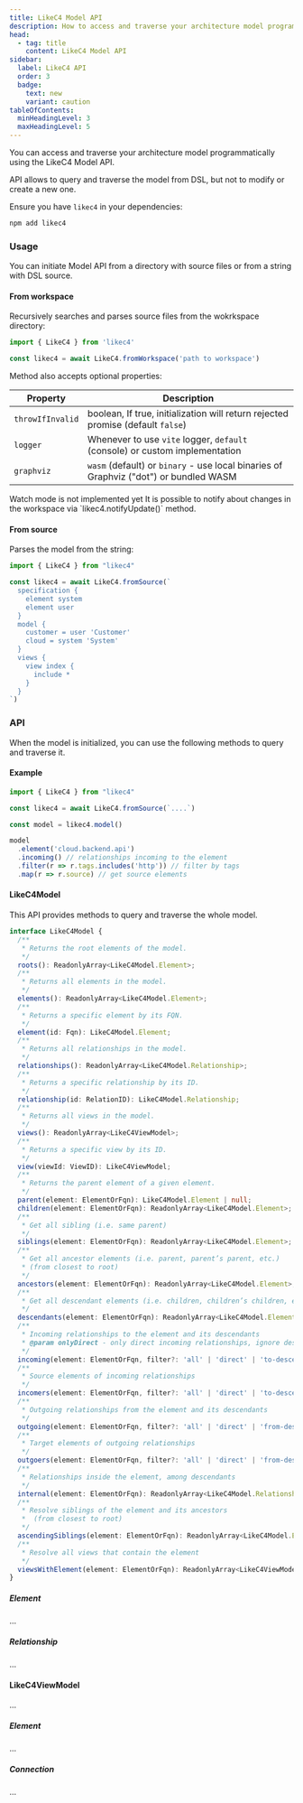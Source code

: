 ```yaml
---
title: LikeC4 Model API
description: How to access and traverse your architecture model programmatically.
head:
  - tag: title
    content: LikeC4 Model API
sidebar:
  label: LikeC4 API
  order: 3
  badge:
    text: new
    variant: caution
tableOfContents:
  minHeadingLevel: 3
  maxHeadingLevel: 5    
---
```



You can access and traverse your architecture model programmatically using the LikeC4 Model API.

<Aside type='note'>
API allows to query and traverse the model from DSL, but not to modify or create a new one.
</Aside>

Ensure you have `likec4` in your dependencies:

```sh
npm add likec4
```

### Usage

You can initiate Model API from a directory with source files or from a string with DSL source.

#### From workspace

Recursively searches and parses source files from the wokrkspace directory:

```ts
import { LikeC4 } from 'likec4'

const likec4 = await LikeC4.fromWorkspace('path to workspace')
```  

Method also accepts optional properties:

| Property         | Description                                                                                         |
| -----------------| --------------------------------------------------------------------------------------------------- |
| `throwIfInvalid` | boolean, If true, initialization will return rejected promise (default `false`) |
| `logger`         | Whenever to use `vite` logger, `default` (console) or custom implementation  |
| `graphviz`       | `wasm` (default) or `binary` - use local binaries of Graphviz ("dot") or bundled WASM    |

<Aside type='caution' title="In progress" >
  Watch mode is not implemented yet  
  It is possible to notify about changes in the workspace via `likec4.notifyUpdate()` method.
</Aside>

#### From source

Parses the model from the string:

```ts
import { LikeC4 } from "likec4"

const likec4 = await LikeC4.fromSource(`
  specification {
    element system
    element user
  }
  model {
    customer = user 'Customer'
    cloud = system 'System'
  }
  views {
    view index {
      include *
    }
  }
`)
```

### API

When the model is initialized, you can use the following methods to query and traverse it.

#### Example

```ts
import { LikeC4 } from "likec4"

const likec4 = await LikeC4.fromSource(`....`)

const model = likec4.model()

model
  .element('cloud.backend.api')
  .incoming() // relationships incoming to the element
  .filter(r => r.tags.includes('http')) // filter by tags
  .map(r => r.source) // get source elements


```  


#### LikeC4Model

This API provides methods to query and traverse the whole model.

```ts
interface LikeC4Model {
  /**
   * Returns the root elements of the model.
   */
  roots(): ReadonlyArray<LikeC4Model.Element>;
  /**
   * Returns all elements in the model.
   */
  elements(): ReadonlyArray<LikeC4Model.Element>;
  /**
   * Returns a specific element by its FQN.
   */
  element(id: Fqn): LikeC4Model.Element;
  /**
   * Returns all relationships in the model.
   */
  relationships(): ReadonlyArray<LikeC4Model.Relationship>;
  /**
   * Returns a specific relationship by its ID.
   */
  relationship(id: RelationID): LikeC4Model.Relationship;
  /**
   * Returns all views in the model.
   */
  views(): ReadonlyArray<LikeC4ViewModel>;
  /**
   * Returns a specific view by its ID.
   */
  view(viewId: ViewID): LikeC4ViewModel;
  /**
   * Returns the parent element of a given element.
   */
  parent(element: ElementOrFqn): LikeC4Model.Element | null;
  children(element: ElementOrFqn): ReadonlyArray<LikeC4Model.Element>;
  /**
   * Get all sibling (i.e. same parent)
   */
  siblings(element: ElementOrFqn): ReadonlyArray<LikeC4Model.Element>;
  /**
   * Get all ancestor elements (i.e. parent, parent’s parent, etc.)
   * (from closest to root)
   */
  ancestors(element: ElementOrFqn): ReadonlyArray<LikeC4Model.Element>;
  /**
   * Get all descendant elements (i.e. children, children’s children, etc.)
   */
  descendants(element: ElementOrFqn): ReadonlyArray<LikeC4Model.Element>;
  /**
   * Incoming relationships to the element and its descendants
   * @param onlyDirect - only direct incoming relationships, ignore descendants
   */
  incoming(element: ElementOrFqn, filter?: 'all' | 'direct' | 'to-descendants'): ReadonlyArray<LikeC4Model.Relationship>;
  /**
   * Source elements of incoming relationships
   */
  incomers(element: ElementOrFqn, filter?: 'all' | 'direct' | 'to-descendants'): ReadonlyArray<LikeC4Model.Element>;
  /**
   * Outgoing relationships from the element and its descendants
   */
  outgoing(element: ElementOrFqn, filter?: 'all' | 'direct' | 'from-descendants'): ReadonlyArray<LikeC4Model.Relationship>;
  /**
   * Target elements of outgoing relationships
   */
  outgoers(element: ElementOrFqn, filter?: 'all' | 'direct' | 'from-descendants'): ReadonlyArray<LikeC4Model.Element>;
  /**
   * Relationships inside the element, among descendants
   */
  internal(element: ElementOrFqn): ReadonlyArray<LikeC4Model.Relationship>;
  /**
   * Resolve siblings of the element and its ancestors
   *  (from closest to root)
   */
  ascendingSiblings(element: ElementOrFqn): ReadonlyArray<LikeC4Model.Element>;
  /**
   * Resolve all views that contain the element
   */
  viewsWithElement(element: ElementOrFqn): ReadonlyArray<LikeC4ViewModel>;
}
```

##### Element

...

##### Relationship

...

#### LikeC4ViewModel

...

##### Element

...

##### Connection

...
